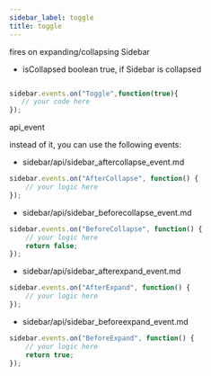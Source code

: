 ```yaml
---
sidebar_label: toggle
title: toggle
---
```



          


<Short>

fires on expanding/collapsing Sidebar


</Short>



- isCollapsed 		boolean			true, if Sidebar is collapsed


~~~js

sidebar.events.on("Toggle",function(true){
   // your code here
});


~~~
 api_event

<Descr>



</Descr>


 instead of it, you can use the following events:

- sidebar/api/sidebar_aftercollapse_event.md

~~~js
sidebar.events.on("AfterCollapse", function() {
    // your logic here
});
~~~

- sidebar/api/sidebar_beforecollapse_event.md

~~~js
sidebar.events.on("BeforeCollapse", function() {
    // your logic here
    return false;
});
~~~

- sidebar/api/sidebar_afterexpand_event.md

~~~js
sidebar.events.on("AfterExpand", function() {
    // your logic here
});
~~~

- sidebar/api/sidebar_beforeexpand_event.md

~~~js
sidebar.events.on("BeforeExpand", function() {
    // your logic here
    return true;
});
~~~

